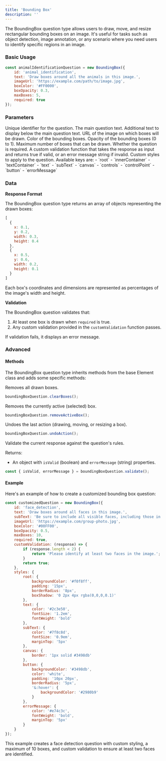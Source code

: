 ```yaml
---
title: 'Bounding Box'
description: ''
---
```


The BoundingBox question type allows users to draw, move, and resize rectangular bounding boxes on an image. It's useful for tasks such as object detection, image annotation, or any scenario where you need users to identify specific regions in an image.

### Basic Usage

```javascript
const animalIdentificationQuestion = new BoundingBox({
    id: 'animal_identification',
    text: 'Draw boxes around all the animals in this image.',
    imageUrl: 'https://example.com/path/to/image.jpg',
    boxColor: '#FF0000',
    boxOpacity: 0.3,
    maxBoxes: 5,
    required: true
});
```

### Parameters

<ParamField path="id" type="string" required>
  Unique identifier for the question.
</ParamField>

<ParamField path="text" type="string" required>
  The main question text.
</ParamField>

<ParamField path="subText" type="string" default="">
  Additional text to display below the main question text.
</ParamField>

<ParamField path="imageUrl" type="string" required>
  URL of the image on which boxes will be drawn.
</ParamField>

<ParamField path="boxColor" type="string" default="#FF0000">
  Color of the bounding boxes.
</ParamField>

<ParamField path="boxOpacity" type="number" default="0.3">
  Opacity of the bounding boxes (0 to 1).
</ParamField>

<ParamField path="maxBoxes" type="number" default="Infinity">
  Maximum number of boxes that can be drawn.
</ParamField>

<ParamField path="required" type="boolean" default="true">
  Whether the question is required.
</ParamField>

<ParamField path="customValidation" type="function">
  A custom validation function that takes the response as input and returns true if valid, or an error message string if invalid.
</ParamField>

<ParamField path="styles" type="object">
  Custom styles to apply to the question. Available keys are:
  - `root`
  - `innerContainer`
  - `textContainer`
  - `text`
  - `subText`
  - `canvas`
  - `controls`
  - `controlPoint`
  - `button`
  - `errorMessage`
</ParamField>

### Data

**Response Format**

The BoundingBox question type returns an array of objects representing the drawn boxes:

```javascript
[
  {
    x: 0.1,
    y: 0.2,
    width: 0.3,
    height: 0.4
  },
  {
    x: 0.5,
    y: 0.6,
    width: 0.2,
    height: 0.1
  }
]
```

Each box's coordinates and dimensions are represented as percentages of the image's width and height.

**Validation**

The BoundingBox question validates that:
1. At least one box is drawn when `required` is true.
2. Any custom validation provided in the `customValidation` function passes.

If validation fails, it displays an error message.

### Advanced

#### Methods

The BoundingBox question type inherits methods from the base Element class and adds some specific methods:

<ParamField path="clearBoxes" type="function">
  Removes all drawn boxes.

  ```javascript
  boundingBoxQuestion.clearBoxes();
  ```
</ParamField>

<ParamField path="removeActiveBox" type="function">
  Removes the currently active (selected) box.

  ```javascript
  boundingBoxQuestion.removeActiveBox();
  ```
</ParamField>

<ParamField path="undoAction" type="function">
  Undoes the last action (drawing, moving, or resizing a box).

  ```javascript
  boundingBoxQuestion.undoAction();
  ```
</ParamField>

<ParamField path="validate" type="function">
  Validate the current response against the question's rules.

  Returns:
  - An object with `isValid` (boolean) and `errorMessage` (string) properties.

  ```javascript
  const { isValid, errorMessage } = boundingBoxQuestion.validate();
  ```
</ParamField>

#### Example

Here's an example of how to create a customized bounding box question:

```javascript
const customizedQuestion = new BoundingBox({
    id: 'face_detection',
    text: 'Draw boxes around all faces in this image.',
    subText: 'Be sure to include all visible faces, including those in the background.',
    imageUrl: 'https://example.com/group-photo.jpg',
    boxColor: '#00FF00',
    boxOpacity: 0.5,
    maxBoxes: 10,
    required: true,
    customValidation: (response) => {
        if (response.length < 2) {
            return 'Please identify at least two faces in the image.';
        }
        return true;
    },
    styles: {
        root: { 
            backgroundColor: '#f0f8ff',
            padding: '15px',
            borderRadius: '8px',
            boxShadow: '0 2px 4px rgba(0,0,0,0.1)'
        },
        text: { 
            color: '#2c3e50',
            fontSize: '1.2em',
            fontWeight: 'bold'
        },
        subText: {
            color: '#7f8c8d',
            fontSize: '0.9em',
            marginTop: '5px'
        },
        canvas: {
            border: '1px solid #3498db'
        },
        button: {
            backgroundColor: '#3498db',
            color: 'white',
            padding: '10px 20px',
            borderRadius: '5px',
            '&:hover': {
                backgroundColor: '#2980b9'
            }
        },
        errorMessage: {
            color: '#e74c3c',
            fontWeight: 'bold',
            marginTop: '5px'
        }
    }
});
```

This example creates a face detection question with custom styling, a maximum of 10 boxes, and custom validation to ensure at least two faces are identified.